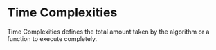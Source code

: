 # Time Complexities

Time Complexities defines the total amount taken by the algorithm or a function to execute completely.
